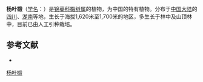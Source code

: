 {{Speciesbox
| name = 杨叶椴
| status = 
| status_system = 
| image =
| genus = Tilia
| species = populifolia
| authority = H. T. Chang
}}

'''杨叶椴'''（[[学名|学名]]：{{lang|la|''Tilia populifolia''}}）是[[锦葵科|锦葵科]][[椴树属|椴树属]]的植物，为中国的特有植物。分布于[[中国大陆|中国大陆]]的[[四川|四川]]、[[湖南|湖南]]等地，生长于海拔1,620米至1,700米的地区，多生长于林中及山顶林中，目前已由人工引种栽培。

== 参考文献 ==
<div class="references-small">
* {{cite web| url =http://www.bioinfo.cn/db05/KmzwSpecies.php?action=view&id=22538| title =杨叶椴| work =《中国高等植物数据库全库》| publisher =中国科学院微生物研究所| author =昆明植物研究所| accessdate =2009-02-25| deadurl =yes| archiveurl =https://web.archive.org/web/20160304235931/http://www.bioinfo.cn/db05/KmzwSpecies.php?action=view&id=22538| archivedate =2016-03-04}}
</div>

[[Category:椴树属|杨叶椴]]


{{植物小作品}}